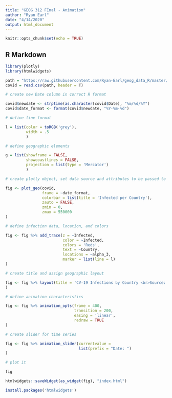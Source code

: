 ---
title: "GEOG 312 FInal - Animation"
author: "Ryan Earl"
date: "4/14/2020"
output: html_document
---

```{r setup, include=FALSE}
knitr::opts_chunk$set(echo = TRUE)
```

## R Markdown


```{r}
library(plotly)
library(htmlwidgets)

path = "https://raw.githubusercontent.com/Ryan-Earl/geog_data_R/master/cv_19.csv"
covid = read.csv(path, header = T)

# create new Date column in correct R format

covid$newdate <- strptime(as.character(covid$Date), "%m/%d/%Y")
covid$date_format <- format(covid$newdate, "%Y-%m-%d")

# define line format

l = list(color = toRGB('grey'),
         width = .5
         )

# define geographic elements

g = list(showframe = FALSE,
         showcoastlines = FALSE,
         projection = list(type = 'Mercator')
         )

# create plotly object, set data source and attributes to be passed to plot_ly object

fig <- plot_geo(covid, 
                frame = ~date_format,
                colorbar = list(title = 'Infected per Country'),
                zauto = FALSE,
                zmin = 0,
                zmax = 550000
)

# define infection data, location, and colors

fig <- fig %>% add_trace(z = ~Infected,
                         color = ~Infected,
                         colors = 'Reds',
                         text = ~Country,
                         locations = ~alpha_3,
                         marker = list(line = l)
)

# create title and assign geographic layout

fig <- fig %>% layout(title = 'CV-19 Infections by Country <br>Source: <a href="https://github.com/CSSEGISandData/COVID-19">John Hopkins University</a><br><sup>Author: Ryan Earl</sup>',geo = g
)

# define animation characteristics

fig <- fig %>% animation_opts(frame = 400,
                              transition = 200,
                              easing = 'linear',
                              redraw = TRUE
)

# create slider for time series

fig <- fig %>% animation_slider(currentvalue =
                                list(prefix = "Date: ")
)

# plot it

fig

htmlwidgets::saveWidget(as_widget(fig), "index.html")
```
```{r}
install.packages('htmlwidgets')
```

